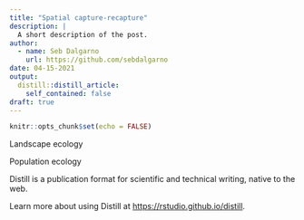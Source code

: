 ```yaml
---
title: "Spatial capture-recapture"
description: |
  A short description of the post.
author:
  - name: Seb Dalgarno
    url: https://github.com/sebdalgarno
date: 04-15-2021
output:
  distill::distill_article:
    self_contained: false
draft: true
---
```



```r
knitr::opts_chunk$set(echo = FALSE)
```

Landscape ecology

Population ecology

Distill is a publication format for scientific and technical writing, native to the web.

Learn more about using Distill at <https://rstudio.github.io/distill>.


